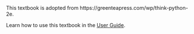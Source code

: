 
<div className="flex justify-center items-center">
  <LabIcon />
</div>

<div className="prose dark:prose-invert">
  This textbook is adopted from https://greenteapress.com/wp/think-python-2e.

Learn how to use this textbook in the <a href="/guide">User Guide</a>.

</div>
